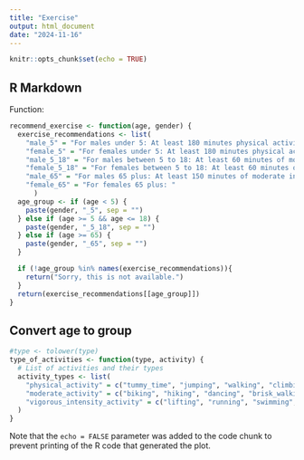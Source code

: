 ---
title: "Exercise"
output: html_document
date: "2024-11-16"
---

```{r setup, include=FALSE}
knitr::opts_chunk$set(echo = TRUE)
```

## R Markdown
Function:

```{r cars}
recommend_exercise <- function(age, gender) {
  exercise_recommendations <- list(
    "male_5" = "For males under 5: At least 180 minutes physical activities per day, such as running, jumping, and climbing.",
    "female_5" = "For females under 5: At least 180 minutes physical activities per day, such as running, jumping, and climbing.",
    "male_5_18" = "For males between 5 to 18: At least 60 minutes of moderate or vigorous intensity physical activity per day.",
    "female_5_18" = "For females between 5 to 18: At least 60 minutes of moderate or vigorous intensity physical activity per day.",
    "male_65" = "For males 65 plus: At least 150 minutes of moderate intensity activity a week or 75 minutes of vigorous intensity activity.",
    "female_65" = "For females 65 plus: "
      )
  age_group <- if (age < 5) {
    paste(gender, "_5", sep = "")
  } else if (age >= 5 && age <= 18) {
    paste(gender, "_5_18", sep = "")
  } else if (age >= 65) {
    paste(gender, "_65", sep = "")
  }

  if (!age_group %in% names(exercise_recommendations)){
    return("Sorry, this is not available.")
  }
  return(exercise_recommendations[[age_group]])
}

```

## Convert age to group

```{r pressure, echo=FALSE}
#type <- tolower(type)
type_of_activities <- function(type, activity) {
  # List of activities and their types
  activity_types <- list(
    "physical_activity" = c("tummy_time", "jumping", "walking", "climbing"),
    "moderate_activity" = c("biking", "hiking", "dancing", "brisk_walking"),
    "vigorous_intensity_activity" = c("lifting", "running", "swimming", "aerobics")
  )
}
```

Note that the `echo = FALSE` parameter was added to the code chunk to prevent printing of the R code that generated the plot.
